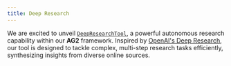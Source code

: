 ```yaml
---
title: Deep Research
---
```


We are excited to unveil [`DeepResearchTool`](/docs/api-reference/autogen/tools/experimental/DeepResearchTool), a powerful autonomous research capability within our **AG2** framework. Inspired by [OpenAI's Deep Research](https://openai.com/index/introducing-deep-research), our tool is designed to tackle complex, multi-step research tasks efficiently, synthesizing insights from diverse online sources.


<DeepResearch/>

